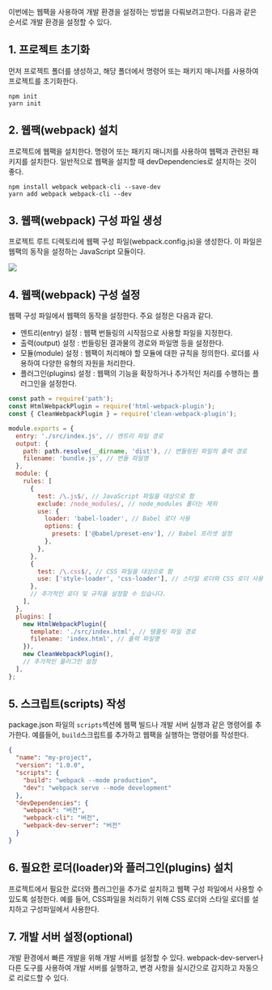이번에는 웹팩을 사용하여 개발 환경을 설정하는 방법을 다뤄보려고한다.
다음과 같은 순서로 개발 환경을 설정할 수 있다.

## 1. 프로젝트 초기화

먼저 프로젝트 폴더를 생성하고, 해당 폴더에서 명령어 또는 패키지 매니저를 사용하여 프로젝트를 초기화한다.

```
npm init
yarn init
```

## 2. 웹팩(webpack) 설치

프로젝트에 웹팩을 설치한다. 명령어 또는 패키지 매니저를 사용하여 웹팩과 관련된 패키지를 설치한다. 일반적으로 웹팩을 설치할 때 devDependencies로 설치하는 것이 좋다.

```
npm install webpack webpack-cli --save-dev
yarn add webpack webpack-cli --dev

```

## 3. 웹팩(webpack) 구성 파일 생성

프로젝트 루트 디렉토리에 웹팩 구성 파일(webpack.config.js)을 생성한다. 이 파일은 웹팩의 동작을 설정하는 JavaScript 모듈이다.

![](https://velog.velcdn.com/images/shackstack/post/8706b540-ba16-4299-9bd1-6c43caf7ec8f/image.png)

## 4. 웹팩(webpack) 구성 설정

웹팩 구성 파일에서 웹팩의 동작을 설정한다. 주요 설정은 다음과 같다.

- 엔트리(entry) 설정 : 웹팩 번들링의 시작점으로 사용할 파일을 지정한다.
- 출력(output) 설정 : 번들링된 결과물의 경로와 파일명 등을 설정한다.
- 모듈(module) 설정 : 웹팩이 처리해야 할 모듈에 대한 규칙을 정의한다. 로더를 사용하여 다양한 유형의 자원을 처리한다.
- 플러그인(plugins) 설정 : 웹팩의 기능을 확장하거나 추가적인 처리를 수행하는 플러그인을 설정한다.

```javascript
const path = require('path');
const HtmlWebpackPlugin = require('html-webpack-plugin');
const { CleanWebpackPlugin } = require('clean-webpack-plugin');

module.exports = {
  entry: './src/index.js', // 엔트리 파일 경로
  output: {
    path: path.resolve(__dirname, 'dist'), // 번들링된 파일의 출력 경로
    filename: 'bundle.js', // 번들 파일명
  },
  module: {
    rules: [
      {
        test: /\.js$/, // JavaScript 파일을 대상으로 함
        exclude: /node_modules/, // node_modules 폴더는 제외
        use: {
          loader: 'babel-loader', // Babel 로더 사용
          options: {
            presets: ['@babel/preset-env'], // Babel 프리셋 설정
          },
        },
      },
      {
        test: /\.css$/, // CSS 파일을 대상으로 함
        use: ['style-loader', 'css-loader'], // 스타일 로더와 CSS 로더 사용
      },
      // 추가적인 로더 및 규칙을 설정할 수 있습니다.
    ],
  },
  plugins: [
    new HtmlWebpackPlugin({
      template: './src/index.html', // 템플릿 파일 경로
      filename: 'index.html', // 출력 파일명
    }),
    new CleanWebpackPlugin(),
    // 추가적인 플러그인 설정
  ],
};
```

## 5. 스크립트(scripts) 작성

package.json 파일의 `scripts`섹션에 웹팩 빌드나 개발 서버 실행과 같은 명령어를 추가한다. 예를들어, `build`스크립트를 추가하고 웹팩을 실행하는 명령어를 작성한다.

```json
{
  "name": "my-project",
  "version": "1.0.0",
  "scripts": {
    "build": "webpack --mode production",
    "dev": "webpack serve --mode development"
  },
  "devDependencies": {
    "webpack": "버전",
    "webpack-cli": "버전",
    "webpack-dev-server": "버전"
  }
}
```

## 6. 필요한 로더(loader)와 플러그인(plugins) 설치

프로젝트에서 필요한 로더와 플러그인을 추가로 설치하고 웹팩 구성 파일에서 사용할 수 있도록 설정한다. 예를 들어, CSS파일을 처리하기 위해 CSS 로더와 스타일 로더를 설치하고 구성파일에서 사용한다.

## 7. 개발 서버 설정(optional)

개발 환경에서 빠른 개발을 위해 개발 서버를 설정할 수 있다. webpack-dev-server나 다른 도구를 사용하여 개발 서버를 실행하고, 변경 사항을 실시간으로 감지하고 자동으로 리로드할 수 있다.
